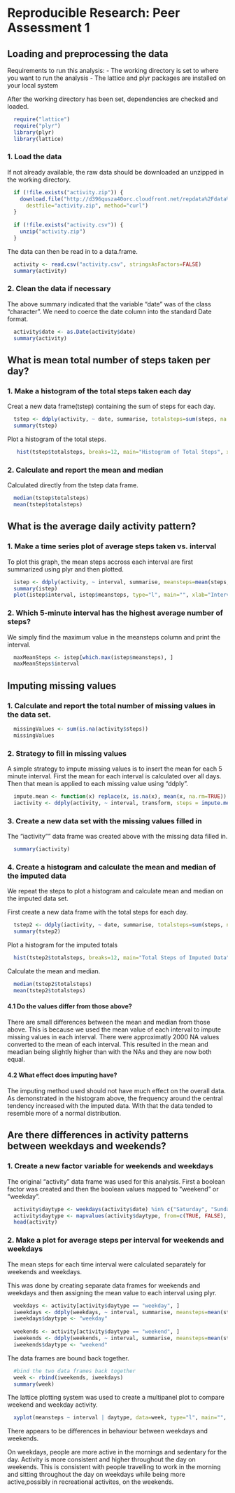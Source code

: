 # Reproducible Research: Peer Assessment 1


## Loading and preprocessing the data
Requirements to run this analysis: 
- The working directory is set to where you want to run the analysis
- The lattice and plyr packages are installed on your local system

After the working directory has been set, dependencies are checked and loaded.

```r
  require("lattice")
  require("plyr")
  library(plyr)
  library(lattice)
```

### 1. Load the data

If not already available, the raw data should be downloaded an unzipped in the working directory. 

```r
  if (!file.exists("activity.zip")) {
    download.file("http://d396qusza40orc.cloudfront.net/repdata%2Fdata%2Factivity.zip", 
      destfile="activity.zip", method="curl")
  }
  
  if (!file.exists("activity.csv")) {
    unzip("activity.zip")
  }
```

The data can then be read in to a data.frame. 

```r
  activity <- read.csv("activity.csv", stringsAsFactors=FALSE)
  summary(activity)
```

### 2. Clean the data if necessary

The above summary indicated that the variable "date" was of the class "character". We need to coerce the date column into the standard Date format. 

```r
  activity$date <- as.Date(activity$date)
  summary(activity)
```



## What is mean total number of steps taken per day?
### 1. Make a histogram of the total steps taken each day

Creat a new data frame(tstep) containing the sum of steps for each day. 

```r
  tstep <- ddply(activity, ~ date, summarise, totalsteps=sum(steps, na.rm=TRUE))
  summary(tstep)
```

Plot a histogram of the total steps. 

```r
   hist(tstep$totalsteps, breaks=12, main="Histogram of Total Steps", xlab="Total Steps", ylab="Frequency")
```

### 2. Calculate and report the mean and median

Calculated directly from the tstep data frame. 
```r
  median(tstep$totalsteps)
  mean(tstep$totalsteps)
```



## What is the average daily activity pattern?
### 1. Make a time series plot of average steps taken vs. interval 

To plot this graph, the mean steps accross each interval are first summarized using plyr and then plotted. 

```r
  istep <- ddply(activity, ~ interval, summarise, meansteps=mean(steps, na.rm=TRUE))
  summary(istep)
  plot(istep$interval, istep$meansteps, type="l", main="", xlab="Interval", ylab="Average Steps")
```

### 2. Which 5-minute interval has the highest average number of steps? 

We simply find the maximum value in the meansteps column and print the interval. 

```r
  maxMeanSteps <- istep[which.max(istep$meansteps), ]
  maxMeanSteps$interval
```


## Imputing missing values
### 1. Calculate and report the total number of missing values in the data set. 

```r
  missingValues <- sum(is.na(activity$steps))
  missingValues
```

### 2. Strategy to fill in missing values

A simple strategy to impute missing values is to insert the mean for each 5 minute interval. First the mean for each interval is calculated over all days.  Then that mean is applied to each missing value using "ddply". 

```r
  impute.mean <- function(x) replace(x, is.na(x), mean(x, na.rm=TRUE))
  iactivity <- ddply(activity, ~ interval, transform, steps = impute.mean(steps))
```

### 3. Create a new data set with the missing values filled in

The "iactivity"" data frame was created above with the missing data filled in. 

```r
  summary(iactivity)
```

### 4. Create a histogram and calculate the mean and median of the imputed data

We repeat the steps to plot a histogram and calculate mean and median on the imputed data set. 

First create a new data frame with the total steps for each day. 

```r
  tstep2 <- ddply(iactivity, ~ date, summarise, totalsteps=sum(steps, na.rm=TRUE))
  summary(tstep2)
```  

Plot a histogram for the imputed totals

```r
  hist(tstep2$totalsteps, breaks=12, main="Total Steps of Imputed Data", xlab="Total Steps", ylab="Frequency")
```

Calculate the mean and median. 
```r
  median(tstep2$totalsteps)
  mean(tstep2$totalsteps)  
```
#### 4.1 Do the values differ from those above? 

There are small differences between the mean and median from those above. This is because we used the mean value of each interval to impute missing values in each interval. There were approximatly 2000 NA values converted to the mean of each interval.  This resulted in the mean and meadian being slightly higher than with the NAs and they are now both equal.

#### 4.2 What effect does imputing have?

The imputing method used should not have much effect on the overall data. As demonstrated in the histogram above, the frequency around the central tendency increased with the imputed data. With that the data tended to resemble more of a normal distribution. 



## Are there differences in activity patterns between weekdays and weekends?
### 1. Create a new factor variable for weekends and weekdays
The original "activity" data frame was used for this analysis.
First a boolean factor was created and then the boolean values mapped to "weekend" or "weekday". 
```r
  activity$daytype <- weekdays(activity$date) %in% c("Saturday", "Sunday")
  activity$daytype <- mapvalues(activity$daytype, from=c(TRUE, FALSE), to=c("weekend", "weekday"))
  head(activity)
```

### 2. Make a plot for average steps per interval for weekends and weekdays

The mean steps for each time interval were calculated separately for weekends and weekdays. 

This was done by creating separate data frames for weekends and weekdays and then assigning the mean value to each interval using plyr. 

```r
  weekdays <- activity[activity$daytype == "weekday", ]
  iweekdays <- ddply(weekdays, ~ interval, summarise, meansteps=mean(steps, na.rm=TRUE))
  iweekdays$daytype <- "weekday"
  
  weekends <- activity[activity$daytype == "weekend", ]
  iweekends <- ddply(weekends, ~ interval, summarise, meansteps=mean(steps, na.rm=TRUE))
  iweekends$daytype <- "weekend"
```

The data frames are bound back together. 

```r
  #bind the two data frames back together
  week <- rbind(iweekends, iweekdays)
  summary(week)
```

The lattice plotting system was used to create a multipanel plot to compare weekend and weekday activity. 

```r
  xyplot(meansteps ~ interval | daytype, data=week, type="l", main="", xlab="Interval", ylab="Average Steps")
```

There appears to be differences in behaviour between weekdays and weekends.

On weekdays, people are more active in the mornings and sedentary for the day. Activity is more consistent and higher throughout the day on weekends. This is consistent with people travelling to work in the morning and sitting throughout the day on weekdays while being more active,possibly in recreational activites, on the weekends. 


